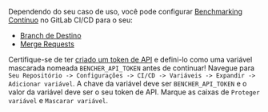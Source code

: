 Dependendo do seu caso de uso, você pode configurar [Benchmarking Contínuo][continuous benchmarking] no GitLab CI/CD para o seu:

- [Branch de Destino](#target-branch)
- [Merge Requests](#merge-requests)

Certifique-se de ter [criado um token de API][created an api token] e defini-lo como uma variável mascarada nomeada `BENCHER_API_TOKEN` antes de continuar! Navegue para `Seu Repositório -> Configurações -> CI/CD -> Variáveis -> Expandir -> Adicionar variável`. A chave da variável deve ser `BENCHER_API_TOKEN` e o valor da variável deve ser o seu token de API. Marque as caixas de `Proteger variável` e `Mascarar variável`.

[continuous benchmarking]: /pt/docs/explanation/continuous-benchmarking/
[created an api token]: /pt/docs/how-to/claim/#create-an-api-token

[target branch]: #target-branch
[merge requests]: #merge-requests